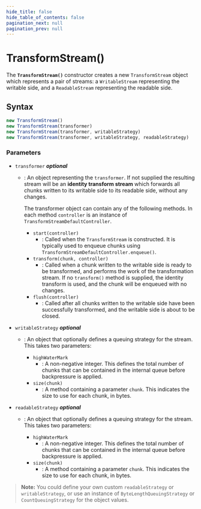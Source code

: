 ```yaml
---
hide_title: false
hide_table_of_contents: false
pagination_next: null
pagination_prev: null
---
```

# TransformStream()

The **`TransformStream()`** constructor creates a new `TransformStream` object which represents a pair of streams: a `WritableStream` representing the writable side, and a `ReadableStream` representing the readable side.

## Syntax

```js
new TransformStream()
new TransformStream(transformer)
new TransformStream(transformer, writableStrategy)
new TransformStream(transformer, writableStrategy, readableStrategy)
```

### Parameters

- `transformer` _**optional**_

  - : An object representing the `transformer`. If not supplied the resulting stream will be an **identity transform stream** which forwards all chunks written to its writable side to its readable side, without any changes.

    The transformer object can contain any of the following methods. In each method `controller` is an instance of `TransformStreamDefaultController`.

    - `start(controller)`
      - : Called when the `TransformStream` is constructed. It is typically used to enqueue chunks using `TransformStreamDefaultController.enqueue()`.
    - `transform(chunk, controller)`
      - : Called when a chunk written to the writable side is ready to be transformed, and performs the work of the transformation stream. If no `transform()` method is supplied, the identity transform is used, and the chunk will be enqueued with no changes.
    - `flush(controller)`
      - : Called after all chunks written to the writable side have been successfully transformed, and the writable side is about to be closed.

- `writableStrategy` _**optional**_

  - : An object that optionally defines a queuing strategy for the stream. This takes two
    parameters:

    - `highWaterMark`
      - : A non-negative integer. This defines the total number of chunks that can be
        contained in the internal queue before backpressure is applied.
    - `size(chunk)`
      - : A method containing a parameter `chunk`. This indicates the size to
        use for each chunk, in bytes.

- `readableStrategy` _**optional**_

  - : An object that optionally defines a queuing strategy for the stream. This takes two
    parameters:

    - `highWaterMark`
      - : A non-negative integer. This defines the total number of chunks that can be
        contained in the internal queue before backpressure is applied.
    - `size(chunk)`
      - : A method containing a parameter `chunk`. This indicates the size to
        use for each chunk, in bytes.

> **Note:** You could define your own custom
> `readableStrategy` or `writableStrategy`, or use an instance of
> `ByteLengthQueuingStrategy` or `CountQueuingStrategy`
> for the object values.

